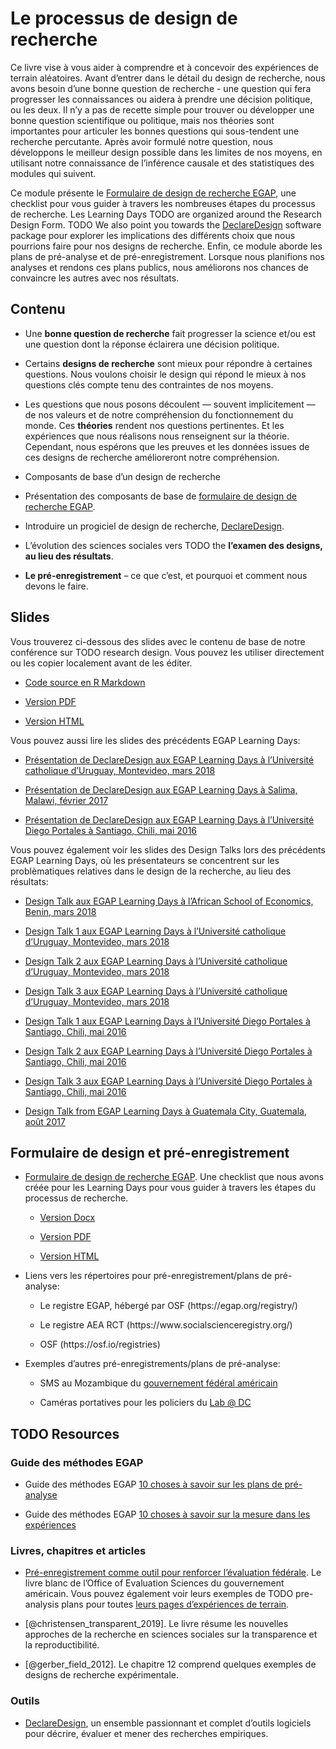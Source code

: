 # Le processus de design de recherche

Ce livre vise à vous aider à comprendre et à concevoir des expériences de terrain aléatoires.  Avant d'entrer dans le détail du design de recherche, nous avons besoin d'une bonne question de recherche - une question qui fera progresser les connaissances ou aidera à prendre une décision politique, ou les deux. Il n'y a pas de recette simple pour trouver ou développer une bonne question scientifique ou politique, mais nos théories sont importantes pour articuler les bonnes questions qui sous-tendent une recherche percutante. Après avoir formulé notre question, nous développons le meilleur design possible dans les limites de nos moyens, en utilisant notre connaissance de l'inférence causale et des statistiques des modules qui suivent.

Ce module présente le [Formulaire de design de recherche EGAP](https://egap.github.io/learningdays-resources/Exercises/design-form.Rmd), une checklist pour vous guider à travers les nombreuses étapes du processus de recherche. Les Learning Days TODO are organized around the Research Design Form.  TODO We also point you towards the [DeclareDesign](http://declaredesign.org) software package pour explorer les implications des différents choix que nous pourrions faire pour nos designs de recherche.  Enfin, ce module aborde les plans de pré-analyse et de pré-enregistrement. Lorsque nous planifions nos analyses et rendons ces plans publics, nous améliorons nos chances de convaincre les autres avec nos résultats.

## Contenu

- Une **bonne question de recherche** fait progresser la science et/ou est une question dont la réponse éclairera une décision politique.

- Certains **designs de recherche** sont mieux pour répondre à certaines questions. Nous voulons choisir le design qui répond le mieux à nos questions clés compte tenu des contraintes de nos moyens.

- Les questions que nous posons découlent --- souvent implicitement --- de nos valeurs et de notre compréhension du fonctionnement du monde. Ces **théories** rendent nos questions pertinentes. Et les expériences que nous réalisons nous renseignent sur la théorie. Cependant, nous espérons que les preuves et les données issues de ces designs de recherche amélioreront notre compréhension.

- Composants de base d'un design de recherche

- Présentation des composants de base de [formulaire de design de recherche EGAP](https://egap.github.io/learningdays-resources/Exercises/design-form.html).

- Introduire un progiciel de design de recherche, [DeclareDesign](http://declaredesign.org).

- L'évolution des sciences sociales vers TODO the **l'examen des designs, au lieu des résultats**.

- **Le pré-enregistrement** -- ce que c'est, et pourquoi et comment nous devons le faire.


## Slides

Vous trouverez ci-dessous des slides avec le contenu de base de notre conférence sur TODO research design. Vous pouvez les utiliser directement ou les copier localement avant de les éditer.

- [Code source en R Markdown](https://egap.github.io/learningdays-resources/Slides/researchdesignform-slides.Rmd)

- [Version PDF](https://egap.github.io/learningdays-resources/Slides/researchdesignform-slides.pdf)

- [Version HTML](https://egap.github.io/learningdays-resources/Slides/researchdesignform-slides.html)

Vous pouvez aussi lire les slides des précédents EGAP Learning Days:

 - [Présentation de DeclareDesign aux EGAP Learning Days à l'Université catholique d'Uruguay, Montevideo, mars 2018](https://egap.github.io/learningdays-resources/Slides/Examples/declare_design-montevideo.pdf)

 - [Présentation de DeclareDesign aux EGAP Learning Days à Salima, Malawi, février 2017](https://egap.github.io/learningdays-resources/Slides/Examples/declare_design-malawi.pdf)

 - [Présentation de DeclareDesign  aux EGAP Learning Days à l'Université Diego Portales à Santiago, Chili, mai 2016](https://egap.github.io/learningdays-resources/Slides/Examples/declare_design-santiago.pdf)

Vous pouvez également voir les slides des Design Talks lors des précédents EGAP Learning Days, où les présentateurs se concentrent sur les problèmatiques relatives dans le design de la recherche, au lieu des résultats:

 - [Design Talk aux EGAP Learning Days à l'African School of Economics, Benin, mars 2018](https://egap.github.io/learningdays-resources/Slides/Examples/research_design_2-benin.pdf)

 - [Design Talk 1 aux EGAP Learning Days à l'Université catholique d'Uruguay, Montevideo, mars 2018](https://egap.github.io/learningdays-resources/Slides/Examples/research_design_1-montevideo.pdf)

 - [Design Talk 2 aux EGAP Learning Days à l'Université catholique d'Uruguay, Montevideo, mars 2018](https://egap.github.io/learningdays-resources/Slides/Examples/research_design_2-montevideo.pdf)

 - [Design Talk 3 aux EGAP Learning Days à l'Université catholique d'Uruguay, Montevideo, mars 2018](https://egap.github.io/learningdays-resources/Slides/Examples/research_design_3-montevideo.pdf)

 - [Design Talk 1 aux EGAP Learning Days à l'Université Diego Portales à Santiago, Chili, mai 2016](https://egap.github.io/learningdays-resources/Slides/Examples/research_design_1-santiago.pdf)

 - [Design Talk 2 aux EGAP Learning Days à l'Université Diego Portales à Santiago, Chili, mai 2016](https://egap.github.io/learningdays-resources/Slides/Examples/research_design_2-santiago.pdf)

 - [Design Talk 3 aux EGAP Learning Days à l'Université Diego Portales à Santiago, Chili, mai 2016](https://egap.github.io/learningdays-resources/Slides/Examples/research_design_3-santiago.pdf)

 - [Design Talk from EGAP Learning Days à Guatemala City, Guatemala, août 2017](https://egap.github.io/learningdays-resources/Slides/Examples/research_design-guatemala.pdf)

## Formulaire de design et pré-enregistrement

- [Formulaire de design de recherche EGAP](https://egap.github.io/learningdays-resources/Exercises/design-form.html). Une checklist que nous avons créée pour les Learning Days pour vous guider à travers les étapes du processus de recherche.
     - [Version Docx](https://egap.github.io/learningdays-resources/Exercises/design-form.docx)

     - [Version PDF](https://egap.github.io/learningdays-resources/Exercises/design-form.pdf)

     - [Version HTML](https://egap.github.io/learningdays-resources/Exercises/design-form.html)

- Liens vers les répertoires pour pré-enregistrement/plans de pré-analyse:

    - Le registre EGAP, hébergé par OSF (https://egap.org/registry/)

    - Le registre AEA RCT (https://www.socialscienceregistry.org/)

    - OSF (https://osf.io/registries)

- Exemples d'autres pré-enregistrements/plans de pré-analyse:

    - SMS au Mozambique du [gouvernement fédéral américain](https://oes.gsa.gov/projects/sms-mozambique/)

    - Caméras portatives pour les policiers du [Lab @ DC](https://osf.io/472zh)

## TODO Resources

### Guide des méthodes EGAP

- Guide des méthodes EGAP [10 choses à savoir sur les plans de pré-analyse](https://egap.org/resource/10-things-to-know-about-pre-analysis-plans/)

- Guide des méthodes EGAP [10 choses à savoir sur la mesure dans les expériences](https://egap.org/resource/10-things-to-know-about-measurement-in-experiments/)


### Livres, chapitres et articles

- [Pré-enregistrement comme outil pour renforcer l'évaluation fédérale](https://oes.gsa.gov/assets/files/preregistration-as-a-tool-in-federal-evaluation.pdf). Le livre blanc de l'Office of Evaluation Sciences du gouvernement américain. Vous pouvez également voir leurs exemples de TODO pre-analysis plans pour toutes [leurs pages d'expériences de terrain](https://oes.gsa.gov/work/).

- [@christensen_transparent_2019]. Le livre résume les nouvelles approches de la recherche en sciences sociales sur la transparence et la reproductibilité.

- [@gerber_field_2012].  Le chapitre 12 comprend quelques exemples de designs de recherche expérimentale.

### Outils

- [DeclareDesign](https://declaredesign.org/), un ensemble passionnant et complet d'outils logiciels pour décrire, évaluer et mener des recherches empiriques.

